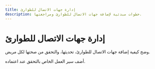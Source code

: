 ```yaml
---
title: إدارة جهات الاتصال للطوارئ
description: خطوات مبدئية لإضافة جهات الاتصال للطوارئ ومراجعتها.
---
```


# إدارة جهات الاتصال للطوارئ

وضح كيفية إضافة جهات الاتصال للطوارئ، تحديثها، والتحقق من صحتها لكل مريض.

أضف سير العمل الخاص بالتحقق عند اعتماده.
